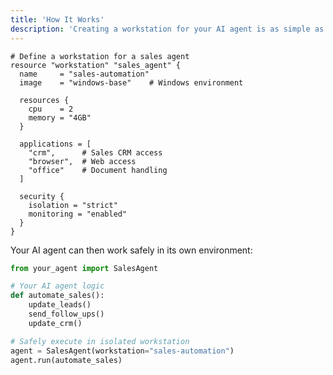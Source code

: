 ```yaml
---
title: 'How It Works'
description: 'Creating a workstation for your AI agent is as simple as defining what it needs.'
---
```


```hcl
# Define a workstation for a sales agent
resource "workstation" "sales_agent" {
  name     = "sales-automation"
  image    = "windows-base"    # Windows environment
  
  resources {
    cpu    = 2
    memory = "4GB"
  }

  applications = [
    "crm",      # Sales CRM access
    "browser",  # Web access
    "office"    # Document handling
  ]

  security {
    isolation = "strict"
    monitoring = "enabled"
  }
}
```

Your AI agent can then work safely in its own environment:

```python
from your_agent import SalesAgent

# Your AI agent logic
def automate_sales():
    update_leads()
    send_follow_ups()
    update_crm()

# Safely execute in isolated workstation
agent = SalesAgent(workstation="sales-automation")
agent.run(automate_sales)
```